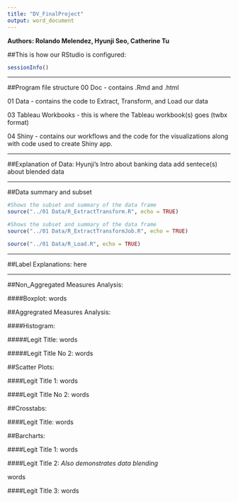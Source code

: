 ```yaml
---
title: "DV_FinalProject"
output: word_document
---
```


**Authors: Rolando Melendez, Hyunji Seo, Catherine Tu**

##This is how our RStudio is configured:
```r
sessionInfo()
```
***
##Program file structure
  00 Doc - contains .Rmd and .html 
  
  01 Data - contains the code to Extract, Transform, and Load our data 
  
  03 Tableau Workbooks - this is where the Tableau workbook(s) goes (twbx format)
  
  04 Shiny - contains our workflows and the code for the visualizations along with code used to create Shiny app.

***

##Explanation of Data:
Hyunji's Intro about banking data
  add sentece(s) about blended data
  
***

##Data summary and subset
```r
#Shows the subset and summary of the data frame
source("../01 Data/R_ExtractTransform.R", echo = TRUE)
```
```r
#Shows the subset and summary of the data frame
source("../01 Data/R_ExtractTransformJob.R", echo = TRUE)
```
```r
source("../01 Data/R_Load.R", echo = TRUE)
```

***

##Label Explanations:
here

***

##Non_Aggregated Measures Analysis: 

####Boxplot:
words

##Aggregrated Measures Analysis:

####Histogram:

#####Legit Title:
words

#####Legit Title No 2:
words

##Scatter Plots:

####Legit Title 1:
words

####Legit Title No 2:
words

##Crosstabs:

####Legit Title:
words

##Barcharts:

####Legit Title 1:
words

####Legit Title 2:
*Also demonstrates data blending*

words

####Legit Title 3:
words

